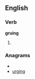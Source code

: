 
==English==

===Verb===
'''gruing'''

# {{present participle of|[[grue]]}}

===Anagrams===
* {{alphagram|gginru}}
* [[urging#English|urging]]
